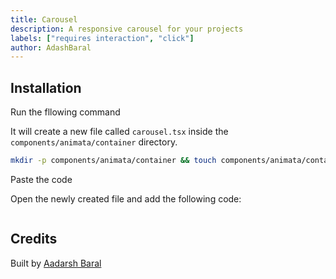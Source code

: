 ```yaml
---
title: Carousel
description: A responsive carousel for your projects
labels: ["requires interaction", "click"]
author: AdashBaral
---
```


<ComponentPreview name="container-carousel--docs" />

## Installation

<Steps>
<Step>Run the fllowing command</Step>

It will create a new file called `carousel.tsx` inside the `components/animata/container` directory.

```bash
mkdir -p components/animata/container && touch components/animata/container/carousel.tsx
```

<Step>Paste the code</Step>

Open the newly created file and add the following code:

```jsx file=<rootDir>/animata/container/carousel.tsx

```

</Steps>

## Credits

Built by [Aadarsh Baral](https://github.com/aadarshbaral)
